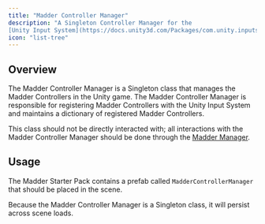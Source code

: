 ```yaml
---
title: "Madder Controller Manager"
description: "A Singleton Controller Manager for the 
[Unity Input System](https://docs.unity3d.com/Packages/com.unity.inputsystem@1.0/manual/index.html)"
icon: "list-tree"
---
```


## Overview

The Madder Controller Manager is a Singleton class that manages the Madder Controllers in the Unity game. The Madder
Controller Manager is responsible for registering Madder Controllers with the Unity Input System and maintains a
dictionary of registered Madder Controllers.

This class should not be directly interacted with; all interactions with the Madder Controller Manager should be done
through the [Madder Manager](madder-manager).

## Usage

The Madder Starter Pack contains a prefab called `MadderControllerManager` that should be placed in the scene.

Because the Madder Controller Manager is a Singleton class, it will persist across scene loads.
